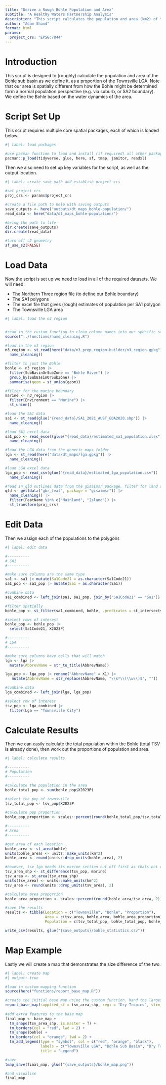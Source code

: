 ```yaml
---
title: "Derive a Rough Bohle Population and Area"
subtitle: "A Healthy Waters Partnership Analysis"
description: "This script calculates the population and area (km2) of the Bohle sub basin. The output of this script was used for a media release."
author: "Adam Shand"
format: html
params:
  project_crs: "EPSG:7844"
---
```


# Introduction

This script is designed to (roughly) calculate the population and area of the Bohle sub basin as we define it, as a proportion of the Townsville LGA. Note that our area is spatially different from how the Bohle might be determined form a normal population perspective (e.g. via suburb, or SA2 boundary). We define the Bohle based on the water dynamics of the area.
        
# Script Set Up

This script requires multiple core spatial packages, each of which is loaded below.

```r
#| label: load packages

#use pacman function to load and install (if required) all other packages
pacman::p_load(tidyverse, glue, here, sf, tmap, janitor, readxl)

```

Then we also need to set up key variables for the script, as well as the output location.

```r
#| label: create save path and establish project crs

#set project crs
proj_crs <- params$project_crs

#create a file path to help with saving outputs
save_outputs <- here("outputs/dt_maps_bohle-population/")
read_data <- here("data/dt_maps_bohle-population/")

#bring the path to life
dir.create(save_outputs)
dir.create(read_data)

#turn off s2 geometry
sf_use_s2(FALSE)

```

# Load Data

Now the script is set up we need to load in all of the required datasets. We will need:

- The Northern Three region file (to define our Bohle boundary)
- The SA1 polygons
- The excel file that gives (rough) estimates of population per SA1 polygon
- The Townsville LGA area

```r
#| label: load the n3 region


#read in the custom function to clean column names into our specific style
source("../functions/name_cleaning.R")

#load in the n3 region
n3_region <- st_read(here("data/n3_prep_region-builder/n3_region.gpkg")) |> 
  name_cleaning()

#filter to just the Bohle
bohle <- n3_region |> 
  filter(SubBasinOrSubZone == "Bohle River") |> 
  group_by(SubBasinOrSubZone) |> 
  summarise(geom = st_union(geom))

#filter for the marine boundary
marine <- n3_region |> 
  filter(Environment == "Marine") |> 
  st_union()

#load the SA1 data
sa1 <- st_read(glue("{read_data}/SA1_2021_AUST_GDA2020.shp")) |> 
  name_cleaning()

#load SA1 excel data
sa1_pop <- read_excel(glue("{read_data}/estimated_sa1_population.xlsx")) |> 
  name_cleaning()

#load the LGA data from the generic maps folder
lga <- st_read(here("data/dt_maps/lga.gpkg")) |> 
  name_cleaning()

#load LGA excel data
lga_pop <- read_csv(glue("{read_data}/estimated_lga_population.csv")) |> 
  name_cleaning()

#read in qld outlines data from the gisaimsr package, filter for land and islands, update crs
qld <- get(data("gbr_feat", package = "gisaimsr")) |> 
  name_cleaning() |> 
  filter(FeatName %in% c("Mainland", "Island")) |> 
  st_transform(proj_crs)

```

# Edit Data

Then we assign each of the populations to the polygons

```r
#| label: edit data

#----------
# SA1
#----------

#make sure columns are the same type
sa1 <- sa1 |> mutate(Sa1Code21 = as.character(Sa1Code21))
sa1_pop <- sa1_pop |> mutate(Sa1 = as.character(Sa1))

#combine data
sa1_combined <- left_join(sa1, sa1_pop, join_by("Sa1Code21" == "Sa1"))

#filter spatially
bohle_pop <- st_filter(sa1_combined, bohle, .predicates = st_intersects)

#select rows of interest
bohle_pop <- bohle_pop |> 
  select(Sa1Code21, X2023P)

#----------
# LGA
#----------

#make sure columns have cells that will match
lga <- lga |> 
  mutate(AbbrevName = str_to_title(AbbrevName))

lga_pop <- lga_pop |> rename("AbbrevName" = X1) |> 
   mutate(AbbrevName = str_replace(AbbrevName, "\\s*\\(\\w\\)$", ""))

#combine data
lga_combined <- left_join(lga, lga_pop)

#select row of interest
tsv_pop <- lga_combined |> 
  filter(Lga == "Townsville City")

```

# Calculate Results

Then we can easily calculate the total population within the Bohle (total TSV is already done), then work out the proportions of population and area.

```r
#| label: calculate results

#----------
# Population
#----------

#calculate the population in the area
bohle_total_pop <- sum(bohle_pop$X2023P)

#select the pop of townsville
tsv_total_pop <- tsv_pop$X2023P

#calculate pop proportion
bohle_pop_proportion <- scales::percent(round(bohle_total_pop/tsv_total_pop, 2))

#----------
# Area
#----------

#get area of each location
bohle_area <- st_area(bohle)
units(bohle_area) <- units::make_units(km^2)
bohle_area <- round(units::drop_units(bohle_area), 2)

#however, tsv lga needs its marine section cut off first as thats not really a good comparison otherwise
tsv_area_shp <- st_difference(tsv_pop, marine)
tsv_area <- st_area(tsv_area_shp)
units(tsv_area) <- units::make_units(km^2)
tsv_area <- round(units::drop_units(tsv_area), 2)

#calculate area proportion
bohle_area_proportion <- scales::percent(round(bohle_area/tsv_area, 2))

#save the results
results <- tibble(Location = c("Townsville", "Bohle", "Proportion"), 
                  Area = c(tsv_area, bohle_area, bohle_area_proportion),
                  Population = c(tsv_total_pop, bohle_total_pop, bohle_pop_proportion))

write_csv(results, glue("{save_outputs}/bohle_statistics.csv"))

```

# Map Example

Lastly we will create a map that demonstrates the size difference of the two.

```r
#| label: create map
#| output: true

#load in custom mapping function
source(here("functions/report_base_map.R"))

#create the initial base map using the custom function. hand the largest outline to the supplied_sf variable 
report_base_map(supplied_sf = tsv_area_shp, regi = "Dry Tropics", strm_ord = 2, colour = F)
  
#add extra features to the base map
final_map <- base_map +
  tm_shape(tsv_area_shp, is.master = T) + 
  tm_borders(col = "red", lwd = 2) +
  tm_shape(bohle) +
  tm_borders(col = "orange", lwd = 2) +
  tm_add_legend(type = "symbol", col = c("red", "orange", "black"),
                labels = c("Townsville LGA", "Bohle Sub Basin", "Dry Tropics Basin"),
                title = "Legend")

#save
tmap_save(final_map, glue("{save_outputs}/bohle_map.png"))

#and visualise
final_map

```


